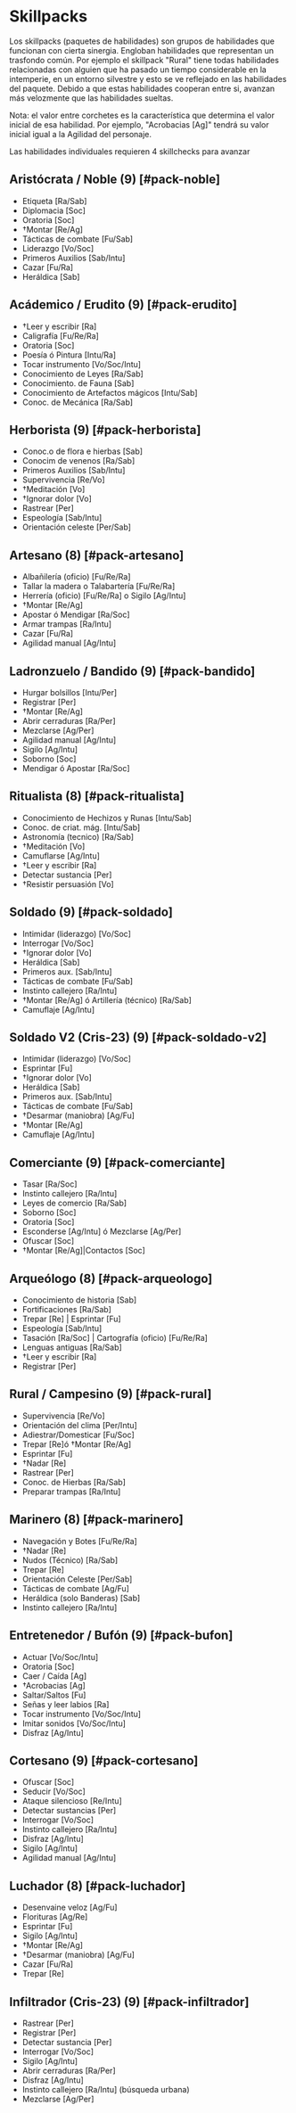 
# Skillpacks

Los skillpacks (paquetes de habilidades) son grupos de habilidades que funcionan con cierta sinergia. Engloban habilidades que representan un trasfondo común. Por ejemplo el skillpack "Rural" tiene todas habilidades relacionadas con alguien que ha pasado un tiempo considerable en la intemperie, en un entorno silvestre y esto se ve reflejado en las habilidades del paquete. Debido a que estas habilidades cooperan entre si, avanzan más velozmente que las habilidades sueltas.

Nota: el valor entre corchetes es la característica que determina el valor inicial de esa habilidad. Por ejemplo, "Acrobacias [Ag]" tendrá su valor inicial igual a la Agilidad del personaje.

<Callout type="info">
  Las habilidades individuales requieren 4 skillchecks para avanzar
</Callout>

## Aristócrata / Noble (9) [#pack-noble]

- Etiqueta [Ra/Sab]
- Diplomacia [Soc]
- Oratoria [Soc]
- †Montar [Re/Ag]
- Tácticas de combate [Fu/Sab]
- Liderazgo [Vo/Soc]
- Primeros Auxilios [Sab/Intu]
- Cazar [Fu/Ra]
- Heráldica [Sab]

## Acádemico / Erudito (9) [#pack-erudito]

- †Leer y escribir [Ra]
- Caligrafía [Fu/Re/Ra]
- Oratoria [Soc]
- Poesía ó Pintura [Intu/Ra]
- Tocar instrumento [Vo/Soc/Intu]
- Conocimiento de Leyes [Ra/Sab]
- Conocimiento. de Fauna [Sab]
- Conocimiento de Artefactos mágicos [Intu/Sab]
- Conoc. de Mecánica [Ra/Sab]

## Herborista (9) [#pack-herborista]

- Conoc.o de flora e hierbas [Sab]
- Conocim de venenos [Ra/Sab]
- Primeros Auxilios [Sab/Intu]
- Supervivencia [Re/Vo]
- †Meditación [Vo]
- †Ignorar dolor [Vo]
- Rastrear [Per]
- Espeología [Sab/Intu]
- Orientación celeste [Per/Sab]

## Artesano (8) [#pack-artesano]

- Albañilería (oficio) [Fu/Re/Ra]
- Tallar la madera o Talabartería [Fu/Re/Ra]
- Herrería (oficio) [Fu/Re/Ra] o Sigilo [Ag/Intu]
- †Montar [Re/Ag]
- Apostar ó Mendigar [Ra/Soc]
- Armar trampas [Ra/Intu]
- Cazar [Fu/Ra]
- Agilidad manual [Ag/Intu]

## Ladronzuelo / Bandido (9) [#pack-bandido]

- Hurgar bolsillos [Intu/Per]
- Registrar [Per]
- †Montar [Re/Ag]
- Abrir cerraduras [Ra/Per]
- Mezclarse [Ag/Per]
- Agilidad manual [Ag/Intu]
- Sigilo [Ag/Intu]
- Soborno [Soc]
- Mendigar ó Apostar [Ra/Soc]

## Ritualista (8) [#pack-ritualista]

- Conocimiento de Hechizos y Runas [Intu/Sab]
- Conoc. de criat. mág. [Intu/Sab]
- Astronomía (tecnico) [Ra/Sab]
- †Meditación [Vo]
- Camuflarse [Ag/Intu]
- †Leer y escribir [Ra]
- Detectar sustancia [Per]
- †Resistir persuasión [Vo]

## Soldado (9) [#pack-soldado]

- Intimidar (liderazgo) [Vo/Soc]
- Interrogar [Vo/Soc]
- †Ignorar dolor [Vo]
- Heráldica [Sab]
- Primeros aux. [Sab/Intu]
- Tácticas de combate [Fu/Sab]
- Instinto callejero [Ra/Intu]
- †Montar [Re/Ag] ó Artillería (técnico) [Ra/Sab]
- Camuflaje [Ag/Intu]

## Soldado V2 (Cris-23) (9) [#pack-soldado-v2]

- Intimidar (liderazgo) [Vo/Soc]
- Esprintar [Fu]
- †Ignorar dolor [Vo]
- Heráldica [Sab]
- Primeros aux. [Sab/Intu]
- Tácticas de combate [Fu/Sab]
- †Desarmar (maniobra) [Ag/Fu]
- †Montar [Re/Ag]
- Camuflaje [Ag/Intu]

## Comerciante (9) [#pack-comerciante]

- Tasar [Ra/Soc]
- Instinto callejero [Ra/Intu]
- Leyes de comercio [Ra/Sab]
- Soborno [Soc]
- Oratoria [Soc]
- Esconderse [Ag/Intu] ó Mezclarse [Ag/Per]
- Ofuscar [Soc]
- †Montar [Re/Ag]|Contactos [Soc]

## Arqueólogo (8) [#pack-arqueologo]

- Conocimiento de historia [Sab]
- Fortificaciones [Ra/Sab]
- Trepar [Re] | Esprintar [Fu]
- Espeología [Sab/Intu]
- Tasación [Ra/Soc] | Cartografía (oficio) [Fu/Re/Ra]
- Lenguas antiguas [Ra/Sab]
- †Leer y escribir [Ra]
- Registrar [Per]

## Rural / Campesino (9) [#pack-rural]

- Supervivencia [Re/Vo]
- Orientación del clima [Per/Intu]
- Adiestrar/Domesticar [Fu/Soc]
- Trepar [Re]ó †Montar [Re/Ag]
- Esprintar [Fu]
- †Nadar [Re]
- Rastrear [Per]
- Conoc. de Hierbas [Ra/Sab]
- Preparar trampas [Ra/Intu]

## Marinero (8) [#pack-marinero]

- Navegación y Botes [Fu/Re/Ra]
- †Nadar [Re]
- Nudos (Técnico) [Ra/Sab]
- Trepar [Re]
- Orientación Celeste [Per/Sab]
- Tácticas de combate [Ag/Fu]
- Heráldica (solo Banderas) [Sab]
- Instinto callejero [Ra/Intu]

## Entretenedor / Bufón (9) [#pack-bufon]

- Actuar [Vo/Soc/Intu]
- Oratoria [Soc]
- Caer / Caída [Ag]
- †Acrobacias [Ag]
- Saltar/Saltos [Fu]
- Señas y leer labios [Ra]
- Tocar instrumento [Vo/Soc/Intu]
- Imitar sonidos [Vo/Soc/Intu]
- Disfraz [Ag/Intu]

## Cortesano (9) [#pack-cortesano]

- Ofuscar [Soc]
- Seducir [Vo/Soc]
- Ataque silencioso [Re/Intu]
- Detectar sustancias [Per]
- Interrogar [Vo/Soc]
- Instinto callejero [Ra/Intu]
- Disfraz [Ag/Intu]
- Sigilo [Ag/Intu]
- Agilidad manual [Ag/Intu]

## Luchador (8) [#pack-luchador]

- Desenvaine veloz [Ag/Fu]
- Florituras [Ag/Re]
- Esprintar [Fu]
- Sigilo [Ag/Intu]
- †Montar [Re/Ag]
- †Desarmar (maniobra) [Ag/Fu]
- Cazar [Fu/Ra]
- Trepar [Re]

## Infiltrador (Cris-23) (9) [#pack-infiltrador]
- Rastrear [Per]
- Registrar [Per]
- Detectar sustancia [Per]
- Interrogar [Vo/Soc]
- Sigilo [Ag/Intu]
- Abrir cerraduras [Ra/Per]
- Disfraz [Ag/Intu]
- Instinto callejero [Ra/Intu] (búsqueda urbana)
- Mezclarse [Ag/Per]
